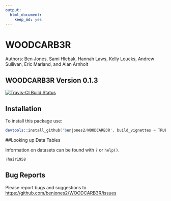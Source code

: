 ```yaml
---
output: 
  html_document: 
    keep_md: yes
---
```


# WOODCARB3R

Authors: Ben Jones, Sami Hlebak, Hannah Laws, Kelly Loucks, Andrew Sullivan, Eric Marland, and Alan Arnholt 
 

## WOODCARB3R Version 0.1.3

[![Travis-CI Build Status](https://travis-ci.org/benjones2/WOODCARB3R.svg?branch=master)](https://travis-ci.org/benjones2/WOODCARB3R)

## Installation

To install this package use:


```s
devtools::install_github('benjones2/WOODCARB3R', build_vignettes = TRUE)
```

##Looking up Data Tables

Information on datasets can be found with `?` or `help()`.

```s
?hair1958
```

## Bug Reports

Please report bugs and suggestions to [https://github.com/benjones2/WOODCARB3R/issues](https://github.com/benjones2/WOODCARB3R/issues)

